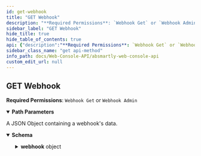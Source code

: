```yaml
---
id: get-webhook
title: "GET Webhook"
description: "**Required Permissions**: `Webhook Get` or `Webhook Admin`"
sidebar_label: "GET Webhook"
hide_title: true
hide_table_of_contents: true
api: {"description":"**Required Permissions**: `Webhook Get` or `Webhook Admin`","parameters":[{"name":"webhookId","in":"path","required":true,"schema":{"type":"integer"},"description":"The id of the Webhook that you wish to get data from."}],"responses":{"200":{"description":"A JSON Object containing a webhook's data.","content":{"application/json":{"schema":{"type":"object","properties":{"webhook":{"type":"object","properties":{"id":{"type":"integer"},"name":{"type":"string","example":"Slack"},"description":{"type":"string","example":"Our connection between experiments and Slack"},"url":{"type":"string","format":"url"},"enabled":{"type":"boolean","example":true},"ordered":{"type":"boolean","example":false},"max_retries":{"type":"integer","example":10},"created_at":{"type":"string","format":"date-time"},"created_by_user_id":{"type":"integer"},"updated_at":{"nullable":true,"type":"string","format":"date-time"},"updated_by_user_id":{"nullable":true,"type":"integer"},"created_by":{"type":"object","properties":{"archived":{"type":"boolean","example":false},"avatar":{"type":"object","nullable":true},"avatar_file_upload_url":{"type":"string","example":"/cropUrl/100x100/1.png"},"created_at":{"type":"string","format":"date-time"},"created_by_user_id":{"type":"integer","minimum":1},"department":{"type":"string","example":"Marketing"},"email":{"type":"string","format":"email"}},"title":"User"},"events":{"type":"array","items":{"type":"object","properties":{"webhook_id":{"type":"integer"},"webhook_event_id":{"type":"integer"},"enabled":{"type":"boolean"},"event":{"type":"object","properties":{"id":{"type":"integer"},"name":{"type":"string","example":"ExperimentCreated"},"description":{"type":"string","example":"Event generated when an experiment draft is created."}},"title":"WebhookEvent"}}}}},"title":"Webhook"}}}}}}},"method":"get","path":"/webhooks/{webhookId}","servers":[{"url":"https://sandbox.absmartly.com/v1"}],"security":[{"UserApiKey":[]}],"securitySchemes":{"UserApiKey":{"type":"apiKey","in":"header","description":"A User API Key for API authorization. **Must be in the format \"Api-Key your_user_api_key\"**","name":"Authorization","scheme":"^Api-Key\\s\\S+"}},"info":{"title":"ABsmartly Web Console API","version":"1.0.0","description":"An OpenAPI Specification that describes the ABsmartly API for working with your experiments programmatically.","contact":{"name":"API Support","email":"api@absmartly.com"},"license":{"name":"Proprietary"}},"postman":{"name":"GET Webhook","description":{"content":"**Required Permissions**: `Webhook Get` or `Webhook Admin`","type":"text/plain"},"url":{"path":["webhooks",":webhookId"],"host":["{{baseUrl}}"],"query":[],"variable":[{"disabled":false,"description":{"content":"(Required) The id of the Webhook that you wish to get data from.","type":"text/plain"},"type":"any","value":"","key":"webhookId"}]},"header":[{"key":"Accept","value":"application/json"}],"method":"GET"}}
sidebar_class_name: "get api-method"
info_path: docs/Web-Console-API/absmartly-web-console-api
custom_edit_url: null
---
```



## GET Webhook



**Required Permissions**: `Webhook Get` or `Webhook Admin`

<details style={{"marginBottom":"1rem"}} data-collapsed={false} open={true}><summary style={{}}><strong>Path Parameters</strong></summary><div><ul><ParamsItem className={"paramsItem"} param={{"name":"webhookId","in":"path","required":true,"schema":{"type":"integer"},"description":"The id of the Webhook that you wish to get data from."}}></ParamsItem></ul></div></details><div><ApiTabs><TabItem label={"200"} value={"200"}><div>

A JSON Object containing a webhook's data.

</div><div><MimeTabs schemaType={"response"}><TabItem label={"application/json"} value={"application/json"}><SchemaTabs><TabItem label={"Schema"} value={"Schema"}><details style={{}} data-collapsed={false} open={true}><summary style={{"textAlign":"left"}}><strong>Schema</strong></summary><div style={{"textAlign":"left","marginLeft":"1rem"}}></div><ul style={{"marginLeft":"1rem"}}><SchemaItem collapsible={true} className={"schemaItem"}><details style={{}}><summary style={{}}><strong>webhook</strong><span style={{"opacity":"0.6"}}> object</span></summary><div style={{"marginLeft":"1rem"}}><SchemaItem collapsible={false} name={"id"} required={false} schemaName={"integer"} qualifierMessage={undefined} schema={{"type":"integer"}}></SchemaItem><SchemaItem collapsible={false} name={"name"} required={false} schemaName={"string"} qualifierMessage={undefined} schema={{"type":"string","example":"Slack"}}></SchemaItem><SchemaItem collapsible={false} name={"description"} required={false} schemaName={"string"} qualifierMessage={undefined} schema={{"type":"string","example":"Our connection between experiments and Slack"}}></SchemaItem><SchemaItem collapsible={false} name={"url"} required={false} schemaName={"url"} qualifierMessage={undefined} schema={{"type":"string","format":"url"}}></SchemaItem><SchemaItem collapsible={false} name={"enabled"} required={false} schemaName={"boolean"} qualifierMessage={undefined} schema={{"type":"boolean","example":true}}></SchemaItem><SchemaItem collapsible={false} name={"ordered"} required={false} schemaName={"boolean"} qualifierMessage={undefined} schema={{"type":"boolean","example":false}}></SchemaItem><SchemaItem collapsible={false} name={"max_retries"} required={false} schemaName={"integer"} qualifierMessage={undefined} schema={{"type":"integer","example":10}}></SchemaItem><SchemaItem collapsible={false} name={"created_at"} required={false} schemaName={"date-time"} qualifierMessage={undefined} schema={{"type":"string","format":"date-time"}}></SchemaItem><SchemaItem collapsible={false} name={"created_by_user_id"} required={false} schemaName={"integer"} qualifierMessage={undefined} schema={{"type":"integer"}}></SchemaItem><SchemaItem collapsible={false} name={"updated_at"} required={false} schemaName={"date-time"} qualifierMessage={undefined} schema={{"nullable":true,"type":"string","format":"date-time"}}></SchemaItem><SchemaItem collapsible={false} name={"updated_by_user_id"} required={false} schemaName={"integer"} qualifierMessage={undefined} schema={{"nullable":true,"type":"integer"}}></SchemaItem><SchemaItem collapsible={true} className={"schemaItem"}><details style={{}}><summary style={{}}><strong>created_by</strong><span style={{"opacity":"0.6"}}> object</span></summary><div style={{"marginLeft":"1rem"}}><SchemaItem collapsible={false} name={"archived"} required={false} schemaName={"boolean"} qualifierMessage={undefined} schema={{"type":"boolean","example":false}}></SchemaItem><SchemaItem collapsible={false} name={"avatar"} required={false} schemaName={"object"} qualifierMessage={undefined} schema={{"type":"object","nullable":true}}></SchemaItem><SchemaItem collapsible={false} name={"avatar_file_upload_url"} required={false} schemaName={"string"} qualifierMessage={undefined} schema={{"type":"string","example":"/cropUrl/100x100/1.png"}}></SchemaItem><SchemaItem collapsible={false} name={"created_at"} required={false} schemaName={"date-time"} qualifierMessage={undefined} schema={{"type":"string","format":"date-time"}}></SchemaItem><SchemaItem collapsible={false} name={"created_by_user_id"} required={false} schemaName={"integer"} qualifierMessage={"**Possible values:** `>= 1`"} schema={{"type":"integer","minimum":1}}></SchemaItem><SchemaItem collapsible={false} name={"department"} required={false} schemaName={"string"} qualifierMessage={undefined} schema={{"type":"string","example":"Marketing"}}></SchemaItem><SchemaItem collapsible={false} name={"email"} required={false} schemaName={"email"} qualifierMessage={undefined} schema={{"type":"string","format":"email"}}></SchemaItem></div></details></SchemaItem><SchemaItem collapsible={true} className={"schemaItem"}><details style={{}}><summary style={{}}><strong>events</strong><span style={{"opacity":"0.6"}}> object[]</span></summary><div style={{"marginLeft":"1rem"}}><li><div style={{"fontSize":"var(--ifm-code-font-size)","opacity":"0.6","marginLeft":"-.5rem","paddingBottom":".5rem"}}>Array [</div></li><SchemaItem collapsible={false} name={"webhook_id"} required={false} schemaName={"integer"} qualifierMessage={undefined} schema={{"type":"integer"}}></SchemaItem><SchemaItem collapsible={false} name={"webhook_event_id"} required={false} schemaName={"integer"} qualifierMessage={undefined} schema={{"type":"integer"}}></SchemaItem><SchemaItem collapsible={false} name={"enabled"} required={false} schemaName={"boolean"} qualifierMessage={undefined} schema={{"type":"boolean"}}></SchemaItem><SchemaItem collapsible={true} className={"schemaItem"}><details style={{}}><summary style={{}}><strong>event</strong><span style={{"opacity":"0.6"}}> object</span></summary><div style={{"marginLeft":"1rem"}}><SchemaItem collapsible={false} name={"id"} required={false} schemaName={"integer"} qualifierMessage={undefined} schema={{"type":"integer"}}></SchemaItem><SchemaItem collapsible={false} name={"name"} required={false} schemaName={"string"} qualifierMessage={undefined} schema={{"type":"string","example":"ExperimentCreated"}}></SchemaItem><SchemaItem collapsible={false} name={"description"} required={false} schemaName={"string"} qualifierMessage={undefined} schema={{"type":"string","example":"Event generated when an experiment draft is created."}}></SchemaItem></div></details></SchemaItem><li><div style={{"fontSize":"var(--ifm-code-font-size)","opacity":"0.6","marginLeft":"-.5rem"}}>]</div></li></div></details></SchemaItem></div></details></SchemaItem></ul></details></TabItem><TabItem label={"Example (from schema)"} value={"Example (from schema)"}><ResponseSamples responseExample={"{\n  \"webhook\": {\n    \"id\": 0,\n    \"name\": \"Slack\",\n    \"description\": \"Our connection between experiments and Slack\",\n    \"url\": \"string\",\n    \"enabled\": true,\n    \"ordered\": false,\n    \"max_retries\": 10,\n    \"created_at\": \"2023-08-16T11:32:49.396Z\",\n    \"created_by_user_id\": 0,\n    \"updated_at\": \"2023-08-16T11:32:49.396Z\",\n    \"updated_by_user_id\": 0,\n    \"created_by\": {\n      \"archived\": false,\n      \"avatar\": {},\n      \"avatar_file_upload_url\": \"/cropUrl/100x100/1.png\",\n      \"created_at\": \"2023-08-16T11:32:49.396Z\",\n      \"created_by_user_id\": 0,\n      \"department\": \"Marketing\",\n      \"email\": \"user@example.com\"\n    },\n    \"events\": [\n      {\n        \"webhook_id\": 0,\n        \"webhook_event_id\": 0,\n        \"enabled\": true,\n        \"event\": {\n          \"id\": 0,\n          \"name\": \"ExperimentCreated\",\n          \"description\": \"Event generated when an experiment draft is created.\"\n        }\n      }\n    ]\n  }\n}"} language={"json"}></ResponseSamples></TabItem></SchemaTabs></TabItem></MimeTabs></div></TabItem></ApiTabs></div>
      